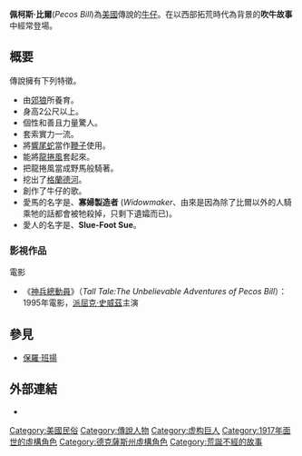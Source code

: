 {{unreferenced|time=2015-04-24T03:57:44+00:00}}
'''佩柯斯·比爾'''(''Pecos Bill'')為[[美國|美國]]傳說的[[牛仔|牛仔]]。在以西部拓荒時代為背景的'''吹牛故事'''中經常登場。

==概要==
傳說擁有下列特徵。
*由[[郊狼|郊狼]]所養育。
*身高2公尺以上。
*個性和善且力量驚人。
*套索實力一流。
*將[[響尾蛇|響尾蛇]]當作[[鞭子|鞭子]]使用。
*能將[[龍捲風|龍捲風]]套起來。
*把龍捲風當成野馬般騎著。
*挖出了[[格蘭德河|格蘭德河]]。
*創作了牛仔的歌。
*愛馬的名字是、'''寡婦製造者''' (''Widowmaker''、由來是因為除了比爾以外的人騎乘牠的話都會被牠殺掉，只剩下遺孀而已)。
*愛人的名字是、'''Slue-Foot Sue'''。

===影視作品===
電影
*《[[神兵總動員|神兵總動員]]》（''Tall Tale:The Unbelievable Adventures of Pecos Bill''）：1995年電影，[[派屈克·史威茲|派屈克·史威茲]]主演

== 參見 ==
* [[保羅·班揚|保羅·班揚]]
== 外部連結 ==
*{{Handbook of Texas|id=lxp01|name=Pecos Bill}}

{{美國邊境}}
{{DEFAULTSORT:Pecos Bill}}
[[Category:美國民俗|Category:美國民俗]]
[[Category:傳說人物|Category:傳說人物]]
[[Category:虚构巨人|Category:虚构巨人]]
[[Category:1917年面世的虛構角色|Category:1917年面世的虛構角色]]
[[Category:德克薩斯州虛構角色|Category:德克薩斯州虛構角色]]
[[Category:荒誕不經的故事|Category:荒誕不經的故事]]